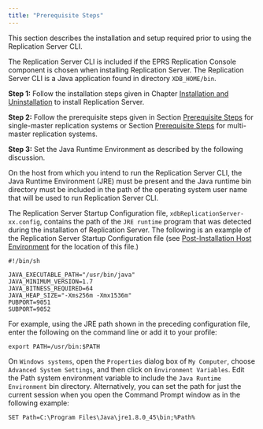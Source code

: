 ```yaml
---
title: "Prerequisite Steps"
---
```


<div id="prereq_steps" class="registered_link"></div>

This section describes the installation and setup required prior to using the Replication Server CLI.

The Replication Server CLI is included if the EPRS Replication Console component is chosen when installing Replication Server. The Replication Server CLI is a Java application found in directory `XDB_HOME/bin`.

**Step 1:** Follow the installation steps given in Chapter [Installation and Uninstallation](../03_installation/#installation) to install Replication Server.

**Step 2:** Follow the prerequisite steps given in Section [Prerequisite Steps](#prerequisite-steps) for single-master replication systems or Section [Prerequisite Steps](../05_smr_operation/01_prerequisites/#prerequisites) for multi-master replication systems.

**Step 3:** Set the Java Runtime Environment as described by the following discussion.

On the host from which you intend to run the Replication Server CLI, the Java Runtime Environment (JRE) must be present and the Java runtime bin directory must be included in the path of the operating system user name that will be used to run Replication Server CLI.

The Replication Server Startup Configuration file, `xdbReplicationServer-xx.config`, contains the path of the `JRE runtime` program that was detected during the installation of Replication Server. The following is an example of the Replication Server Startup Configuration file (see [Post-Installation Host Environment](../03_installation/05_post_installation_host_environment/#post_installation_host_environment) for the location of this file.)

```text
#!/bin/sh

JAVA_EXECUTABLE_PATH="/usr/bin/java"
JAVA_MINIMUM_VERSION=1.7
JAVA_BITNESS_REQUIRED=64
JAVA_HEAP_SIZE="-Xms256m -Xmx1536m"
PUBPORT=9051
SUBPORT=9052
```

For example, using the JRE path shown in the preceding configuration file, enter the following on the command line or add it to your profile:

`export PATH=/usr/bin:$PATH`

On `Windows systems`, open the `Properties` dialog box of `My Computer`, choose `Advanced System Settings`, and then click on `Environment Variables`. Edit the Path system environment variable to include the `Java Runtime Environment` bin directory. Alternatively, you can set the path for just the current session when you open the Command Prompt window as in the following example:

`SET Path=C:\Program Files\Java\jre1.8.0_45\bin;%Path%`

